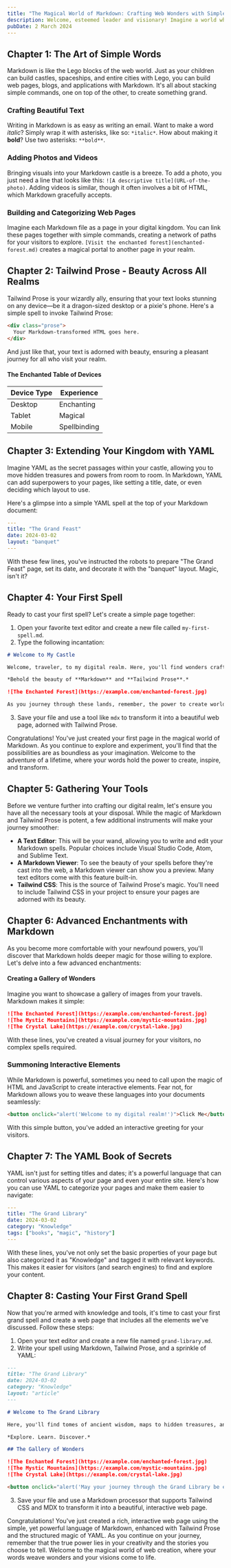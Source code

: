 ```yaml
---
title: "The Magical World of Markdown: Crafting Web Wonders with Simple Words"
description: Welcome, esteemed leader and visionary! Imagine a world where creating beautiful web applications is as simple as writing a story. A world where even your children can join in the fun, crafting their own digital adventures. This isn't a fantasy—it's the reality offered by Markdown, a magical language that transforms plain words into stunning web pages, understood by humans and robots alike. Let's embark on a journey to explore this world, starting with the enchanting realm of Tailwind Prose, which makes your text look beautiful on any device, right from the start.
pubDate: 2 March 2024
---
```

## Chapter 1: The Art of Simple Words

Markdown is like the Lego blocks of the web world. Just as your children can build castles, spaceships, and entire cities with Lego, you can build web pages, blogs, and applications with Markdown. It's all about stacking simple commands, one on top of the other, to create something grand.

### Crafting Beautiful Text

Writing in Markdown is as easy as writing an email. Want to make a word *italic*? Simply wrap it with asterisks, like so: `*italic*`. How about making it **bold**? Use two asterisks: `**bold**`.

### Adding Photos and Videos

Bringing visuals into your Markdown castle is a breeze. To add a photo, you just need a line that looks like this: `![A descriptive title](URL-of-the-photo)`. Adding videos is similar, though it often involves a bit of HTML, which Markdown gracefully accepts.

### Building and Categorizing Web Pages

Imagine each Markdown file as a page in your digital kingdom. You can link these pages together with simple commands, creating a network of paths for your visitors to explore. `[Visit the enchanted forest](enchanted-forest.md)` creates a magical portal to another page in your realm.

## Chapter 2: Tailwind Prose - Beauty Across All Realms

Tailwind Prose is your wizardly ally, ensuring that your text looks stunning on any device—be it a dragon-sized desktop or a pixie's phone. Here's a simple spell to invoke Tailwind Prose:

```html
<div class="prose">
  Your Markdown-transformed HTML goes here.
</div>
```

And just like that, your text is adorned with beauty, ensuring a pleasant journey for all who visit your realm. 

#### The Enchanted Table of Devices

| Device Type | Experience |
|-------------|------------|
| Desktop     | Enchanting |
| Tablet      | Magical    |
| Mobile      | Spellbinding |

## Chapter 3: Extending Your Kingdom with YAML

Imagine YAML as the secret passages within your castle, allowing you to move hidden treasures and powers from room to room. In Markdown, YAML can add superpowers to your pages, like setting a title, date, or even deciding which layout to use.

Here's a glimpse into a simple YAML spell at the top of your Markdown document:

```yaml
---
title: "The Grand Feast"
date: 2024-03-02
layout: "banquet"
---
```

With these few lines, you've instructed the robots to prepare "The Grand Feast" page, set its date, and decorate it with the "banquet" layout. Magic, isn't it?

## Chapter 4: Your First Spell

Ready to cast your first spell? Let's create a simple page together:

1. Open your favorite text editor and create a new file called `my-first-spell.md`.
2. Type the following incantation:

```markdown
# Welcome to My Castle

Welcome, traveler, to my digital realm. Here, you'll find wonders crafted with the simplest of words.

*Behold the beauty of **Markdown** and **Tailwind Prose**.*

![The Enchanted Forest](https://example.com/enchanted-forest.jpg)

As you journey through these lands, remember, the power to create worlds lies within your words.
```

3. Save your file and use a tool like `mdx` to transform it into a beautiful web page, adorned with Tailwind Prose.

Congratulations! You've just created your first page in the magical world of Markdown. As you continue to explore and experiment, you'll find that the possibilities are as boundless as your imagination. Welcome to the adventure of a lifetime, where your words hold the power to create, inspire, and transform.

## Chapter 5: Gathering Your Tools

Before we venture further into crafting our digital realm, let's ensure you have all the necessary tools at your disposal. While the magic of Markdown and Tailwind Prose is potent, a few additional instruments will make your journey smoother:

- **A Text Editor**: This will be your wand, allowing you to write and edit your Markdown spells. Popular choices include Visual Studio Code, Atom, and Sublime Text.
- **A Markdown Viewer**: To see the beauty of your spells before they're cast into the web, a Markdown viewer can show you a preview. Many text editors come with this feature built-in.
- **Tailwind CSS**: This is the source of Tailwind Prose's magic. You'll need to include Tailwind CSS in your project to ensure your pages are adorned with its beauty.

## Chapter 6: Advanced Enchantments with Markdown

As you become more comfortable with your newfound powers, you'll discover that Markdown holds deeper magic for those willing to explore. Let's delve into a few advanced enchantments:

#### Creating a Gallery of Wonders

Imagine you want to showcase a gallery of images from your travels. Markdown makes it simple:

```markdown
![The Enchanted Forest](https://example.com/enchanted-forest.jpg)
![The Mystic Mountains](https://example.com/mystic-mountains.jpg)
![The Crystal Lake](https://example.com/crystal-lake.jpg)
```

With these lines, you've created a visual journey for your visitors, no complex spells required.

### Summoning Interactive Elements

While Markdown is powerful, sometimes you need to call upon the magic of HTML and JavaScript to create interactive elements. Fear not, for Markdown allows you to weave these languages into your documents seamlessly:

```markdown
<button onclick="alert('Welcome to my digital realm!')">Click Me</button>
```

With this simple button, you've added an interactive greeting for your visitors.

## Chapter 7: The YAML Book of Secrets

YAML isn't just for setting titles and dates; it's a powerful language that can control various aspects of your page and even your entire site. Here's how you can use YAML to categorize your pages and make them easier to navigate:

```yaml
---
title: "The Grand Library"
date: 2024-03-02
category: "Knowledge"
tags: ["books", "magic", "history"]
---
```

With these lines, you've not only set the basic properties of your page but also categorized it as "Knowledge" and tagged it with relevant keywords. This makes it easier for visitors (and search engines) to find and explore your content.

## Chapter 8: Casting Your First Grand Spell

Now that you're armed with knowledge and tools, it's time to cast your first grand spell and create a web page that includes all the elements we've discussed. Follow these steps:

1. Open your text editor and create a new file named `grand-library.md`.
2. Write your spell using Markdown, Tailwind Prose, and a sprinkle of YAML:

```markdown
---
title: "The Grand Library"
date: 2024-03-02
category: "Knowledge"
layout: "article"
---

# Welcome to The Grand Library

Here, you'll find tomes of ancient wisdom, maps to hidden treasures, and scrolls of powerful spells.

*Explore. Learn. Discover.*

## The Gallery of Wonders

![The Enchanted Forest](https://example.com/enchanted-forest.jpg)
![The Mystic Mountains](https://example.com/mystic-mountains.jpg)
![The Crystal Lake](https://example.com/crystal-lake.jpg)

<button onclick="alert('May your journey through the Grand Library be enlightening!')">Greet the Librarian</button>
```

3. Save your file and use a Markdown processor that supports Tailwind CSS and MDX to transform it into a beautiful, interactive web page.

Congratulations! You've just created a rich, interactive web page using the simple, yet powerful language of Markdown, enhanced with Tailwind Prose and the structured magic of YAML. As you continue on your journey, remember that the true power lies in your creativity and the stories you choose to tell. Welcome to the magical world of web creation, where your words weave wonders and your visions come to life.